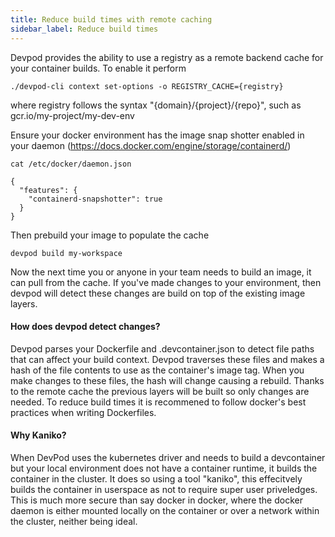 ```yaml
---
title: Reduce build times with remote caching
sidebar_label: Reduce build times
---
```


Devpod provides the ability to use a registry as a remote backend cache for your container builds. To enable it perform

```
./devpod-cli context set-options -o REGISTRY_CACHE={registry}
```
where registry follows the syntax "\{domain\}/\{project\}/\{repo\}", such as gcr.io/my-project/my-dev-env


Ensure your docker environment has the image snap shotter enabled in your daemon (https://docs.docker.com/engine/storage/containerd/)
```
cat /etc/docker/daemon.json

{
  "features": {
    "containerd-snapshotter": true
  }
}
```

Then prebuild your image to populate the cache

```
devpod build my-workspace
```

Now the next time you or anyone in your team needs to build an image, it can pull from the cache. If you've made changes to your environment, then devpod will detect these changes are 
build on top of the existing image layers.

#### How does devpod detect changes?

Devpod parses your Dockerfile and .devcontainer.json to detect file paths that can affect your build context. Devpod traverses these files and makes a hash of the file contents to use as the 
container's image tag. When you make changes to these files, the hash will change causing a rebuild. Thanks to the remote cache the previous layers will be built so only changes are needed. To 
reduce build times it is recommened to follow docker's best practices when writing Dockerfiles.

#### Why Kaniko?

When DevPod uses the kubernetes driver and needs to build a devcontainer but your local environment does not have a container runtime, it builds the container in the cluster. It does so using
a tool "kaniko", this effecitvely builds the container in userspace as not to require super user priveledges. This is much more secure than say docker in docker, where the docker daemon
is either mounted locally on the container or over a network within the cluster, neither being ideal.